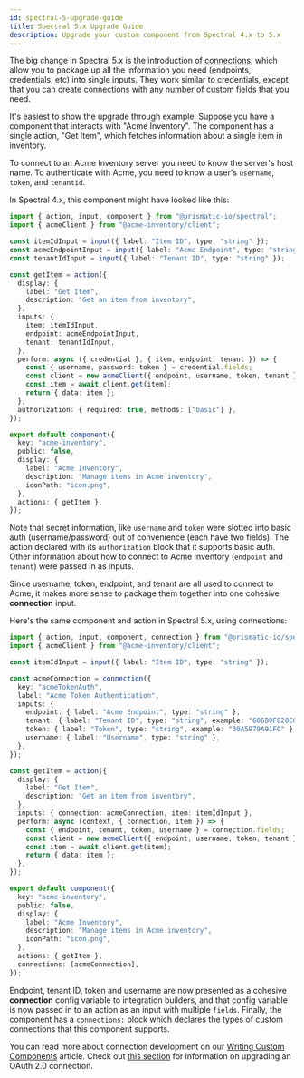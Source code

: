 ```yaml
---
id: spectral-5-upgrade-guide
title: Spectral 5.x Upgrade Guide
description: Upgrade your custom component from Spectral 4.x to 5.x
---
```


The big change in Spectral 5.x is the introduction of [connections](/self-managed/composer/builder/spectral/modules/_index_.md/#const-connection), which allow you to package up all the information you need (endpoints, credentials, etc) into single inputs.
They work similar to credentials, except that you can create connections with any number of custom fields that you need.

It's easiest to show the upgrade through example.
Suppose you have a component that interacts with "Acme Inventory".
The component has a single action, "Get Item", which fetches information about a single item in inventory.

To connect to an Acme Inventory server you need to know the server's host name.
To authenticate with Acme, you need to know a user's `username`, `token`, and `tenantid`.

In Spectral 4.x, this component might have looked like this:

```typescript {5-6,15-16,18-20,24} title="Sample Component using Spectral 4.x"
import { action, input, component } from "@prismatic-io/spectral";
import { acmeClient } from "@acme-inventory/client";

const itemIdInput = input({ label: "Item ID", type: "string" });
const acmeEndpointInput = input({ label: "Acme Endpoint", type: "string" });
const tenantIdInput = input({ label: "Tenant ID", type: "string" });

const getItem = action({
  display: {
    label: "Get Item",
    description: "Get an item from inventory",
  },
  inputs: {
    item: itemIdInput,
    endpoint: acmeEndpointInput,
    tenant: tenantIdInput,
  },
  perform: async ({ credential }, { item, endpoint, tenant }) => {
    const { username, password: token } = credential.fields;
    const client = new acmeClient({ endpoint, username, token, tenant });
    const item = await client.get(item);
    return { data: item };
  },
  authorization: { required: true, methods: ["basic"] },
});

export default component({
  key: "acme-inventory",
  public: false,
  display: {
    label: "Acme Inventory",
    description: "Manage items in Acme inventory",
    iconPath: "icon.png",
  },
  actions: { getItem },
});
```

Note that secret information, like `username` and `token` were slotted into basic auth (username/password) out of convenience (each have two fields).
The action declared with its `authorization` block that it supports basic auth.
Other information about how to connect to Acme Inventory (`endpoint` and `tenant`) were passed in as inputs.

Since username, token, endpoint, and tenant are all used to connect to Acme, it makes more sense to package them together into one cohesive **connection** input.

Here's the same component and action in Spectral 5.x, using connections:

```typescript {6-15,22-25,40} title="Sample Component using Spectral 5.x"
import { action, input, component, connection } from "@prismatic-io/spectral";
import { acmeClient } from "@acme-inventory/client";

const itemIdInput = input({ label: "Item ID", type: "string" });

const acmeConnection = connection({
  key: "acmeTokenAuth",
  label: "Acme Token Authentication",
  inputs: {
    endpoint: { label: "Acme Endpoint", type: "string" },
    tenant: { label: "Tenant ID", type: "string", example: "606B0F820C0C" },
    token: { label: "Token", type: "string", example: "30A5979A91F0" },
    username: { label: "Username", type: "string" },
  },
});

const getItem = action({
  display: {
    label: "Get Item",
    description: "Get an item from inventory",
  },
  inputs: { connection: acmeConnection, item: itemIdInput },
  perform: async (context, { connection, item }) => {
    const { endpoint, tenant, token, username } = connection.fields;
    const client = new acmeClient({ endpoint, username, token, tenant });
    const item = await client.get(item);
    return { data: item };
  },
});

export default component({
  key: "acme-inventory",
  public: false,
  display: {
    label: "Acme Inventory",
    description: "Manage items in Acme inventory",
    iconPath: "icon.png",
  },
  actions: { getItem },
  connections: [acmeConnection],
});
```

Endpoint, tenant ID, token and username are now presented as a cohesive **connection** config variable to integration builders, and that config variable is now passed in to an action as an input with multiple `fields`.
Finally, the component has a `connections:` block which declares the types of custom connections that this component supports.

You can read more about connection development on our [Writing Custom Components](/self-managed/composer/builder/custom-components/writing-custom-components.mdx#adding-connections) article.
Check out [this section](/self-managed/composer/builder/custom-components/writing-custom-components.mdx#writing-oauth-20-connections) for information on upgrading an OAuth 2.0 connection.
